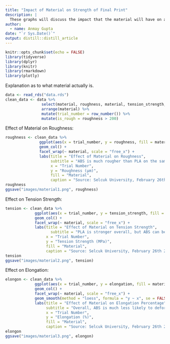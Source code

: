 ```yaml
---
title: "Impact of Material on Strength of Final Print"
description: |
  These graphs will discuss the impact that the material will have on a 3D print.
author:
  - name: Anmay Gupta
date: "`r Sys.Date()`"
output: distill::distill_article
---
```


```r
knitr::opts_chunk$set(echo = FALSE)
library(tidyverse)
library(dplyr)
library(knitr)
library(rmarkdown)
library(plotly)
```


Explanation as to what material actually is.

```r
data <- read_rds("data.rds")
clean_data <- data %>%
                select(material, roughness, material, tension_strength, elongation) %>%
                arrange(material) %>% 
                mutate(trial_number = row_number()) %>%
                mutate(is_rough = roughness > 200)
```

Effect of Material on Roughness:

```r
roughness <- clean_data %>%
               ggplot(aes(x = trial_number, y = roughness, fill = material)) +
               geom_col() +
               facet_wrap(~ material, scale = "free_x") +
               labs(title = "Effect of Material on Roughness",
                    subtitle = "ABS is much rougher than PLA on the same or similar\n print settings.",
                    x = "Trial Number",
                    y = "Roughness (µm)",
                    fill = "Material",
                    caption = "Source: Selcuk University, February 26th 2019")
roughness
ggsave("images/material1.png", roughness)
```

Effect on Tension Strength:

```r
tension <- clean_data %>%
             ggplot(aes(x = trial_number, y = tension_strength, fill = material)) +
             geom_col() +
             facet_wrap(~ material, scale = "free_x") +
             labs(title = "Effect of Material on Tension Strength",
                    subtitle = "PLA is stronger overall, but ABS can be stronger\nwhen it has the right settings.",
                  x = "Trial Number",
                  y = "Tension Strength (MPa)",
                  fill = "Material",
                  caption = "Source: Selcuk University, February 26th 2019")
tension
ggsave("images/material2.png", tension)
```

Effect on Elongation:

```r
elongon <- clean_data %>%
             ggplot(aes(x = trial_number, y = elongation, fill = material)) +
             geom_col() +
             facet_wrap(~ material, scale = "free_x") +
             geom_smooth(method = "loess", formula = "y ~ x", se = FALSE) + 
             labs(title = "Effect of Material on Elongation Percentage",
                  subtitle = "Overall, ABS is much less likely to deform than PLA,\nonly deforming at the same level as or less than PLA.",
                  x = "Trial Number",
                  y = "Elongation (%)",
                  fill = "Material",
                  caption = "Source: Selcuk University, February 26th 2019")
elongon
ggsave("images/material3.png", elongon)
```


